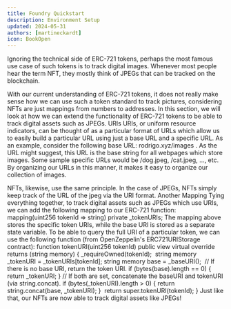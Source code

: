 ```yaml
---
title: Foundry Quickstart
description: Environment Setup
updated: 2024-05-31
authors: [martineckardt]
icon: BookOpen
---
```

Ignoring the technical side of ERC-721 tokens, perhaps the most famous use case of such tokens is to track digital images. Whenever most people hear the term NFT, they mostly think of JPEGs that can be tracked on the blockchain. 

With our current understanding of ERC-721 tokens, it does not really make sense how we can use such a token standard to track pictures, considering NFTs are just mappings from numbers to addresses. In this section, we will look at how we can extend the functionality of ERC-721 tokens to be able to track digital assets such as JPEGs.
URIs
URIs, or uniform resource indicators, can be thought of as a particular format of URLs which allow us to easily build a particular URL using just a base URL and a specific URL. As an example, consider the following base URL: rodrigo.xyz/images . As the URL might suggest, this URL is the base string for all webpages which store images. Some sample specific URLs would be /dog.jpeg, /cat.jpeg, ..., etc. By organizing our URLs in this manner, it makes it easy to organize our collection of images. 

NFTs, likewise, use the same principle. In the case of JPEGs, NFTs simply keep track of the URL of the jpeg via the URI format.
Another Mapping
Tying everything together, to track digital assets such as JPEGs which use URIs, we can add the following mapping to our ERC-721 function:
mapping(uint256 tokenId => string) private _tokenURIs;
The mapping above stores the specific token URIs, while the base URI is stored as a separate state variable. To be able to query the full URI of a particular token, we can use the following function (from OpenZeppelin's ERC721URIStorage contract):
function tokenURI(uint256 tokenId) public view virtual override returns (string memory) {
        _requireOwned(tokenId);
​
        string memory _tokenURI = _tokenURIs[tokenId];
        string memory base = _baseURI();
​
        // If there is no base URI, return the token URI.
        if (bytes(base).length == 0) {
            return _tokenURI;
        }
        // If both are set, concatenate the baseURI and tokenURI (via string.concat).
        if (bytes(_tokenURI).length > 0) {
            return string.concat(base, _tokenURI);
        }
​
        return super.tokenURI(tokenId);
}
Just like that, our NFTs are now able to track digital assets like JPEGs!